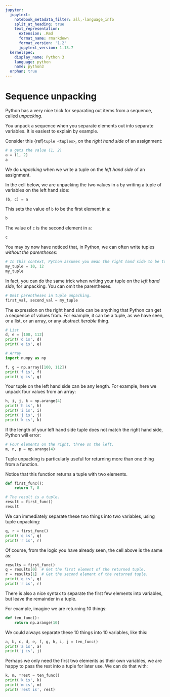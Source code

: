 ```yaml
---
jupyter:
  jupytext:
    notebook_metadata_filter: all,-language_info
    split_at_heading: true
    text_representation:
      extension: .Rmd
      format_name: rmarkdown
      format_version: '1.2'
      jupytext_version: 1.13.7
  kernelspec:
    display_name: Python 3
    language: python
    name: python3
  orphan: true
---
```


# Sequence unpacking

Python has a very nice trick for separating out items from a sequence, called
*unpacking*.

You unpack a sequence when you separate elements out into separate variables.
It is easiest to explain by example.

Consider this {ref}`tuple <tuples>`, on the *right hand side* of an assignment:

```python
# a gets the value (1, 2)
a = (1, 2)
a
```

We do *unpacking* when we write a tuple on the *left hand side* of an
assignment.

In the cell below, we are unpacking the two values in `a` by writing a tuple of
variables on the left hand side:

```python
(b, c) = a
```

This sets the value of `b` to be the first element in `a`:

```python
b
```

The value of `c` is the second element in `a`:

```python
c
```

You may by now have noticed that, in Python, we can often write tuples
*without the parentheses*:

```python
# In this context, Python assumes you mean the right hand side to be tuple.
my_tuple = 10, 12
my_tuple
```

In fact, you can do the same trick when writing your tuple on the *left hand
side*, for unpacking.  You can omit the parentheses.

```python
# Omit parentheses in tuple unpacking.
first_val, second_val = my_tuple
```

The expression on the right hand side can be anything that Python can get a
sequence of values from.  For example, it can be a tuple, as we have seen, or
a list, or an array, or any abstract *iterable* thing.

```python
# List
d, e = [100, 112]
print('d is', d)
print('e is', e)
```

```python
# Array
import numpy as np

f, g = np.array([100, 112])
print('f is', f)
print('g is', g)
```

Your tuple on the left hand side can be any length.  For example, here we unpack four values from an array:

```python
h, i, j, k = np.arange(4)
print('h is', h)
print('i is', i)
print('j is', j)
print('k is', k)
```

If the length of your left hand side tuple does not match the right hand side, Python will error:

```python
# Four elements on the right, three on the left.
m, n, p = np.arange(4)
```

Tuple unpacking is particularly useful for returning more than one thing from
a function.

Notice that this function returns a tuple with two elements.

```python
def first_func():
    return 7, 8
```

```python
# The result is a tuple.
result = first_func()
result
```

We can immediately separate these two things into two variables, using tuple
unpacking:

```python
q, r = first_func()
print('q is', q)
print('r is', r)
```

Of course, from the logic you have already seen, the cell above is the same
as:

```python
results = first_func()
q = results[0]  # Get the first element of the returned tuple.
r = results[1]  # Get the second element of the returned tuple.
print('q is', q)
print('r is', r)
```

There is also a nice syntax to separate the first few elements into variables,
but leave the remainder in a tuple.

For example, imagine we are returning 10 things:

```python
def ten_func():
    return np.arange(10)
```

We could always separate these 10 things into 10 variables, like this:

```python
a, b, c, d, e, f, g, h, i, j = ten_func()
print('a is', a)
print('j is', j)
```

Perhaps we only need the first two elements as their own variables, we are happy to pass the rest into a tuple for later use.  We can do that with:


```python
k, m, *rest = ten_func()
print('k is', k)
print('m is', m)
print('rest is', rest)
```
